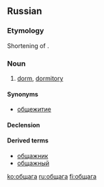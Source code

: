 ==Russian==

===Etymology===
Shortening of {{term|общежитие||sc=Cyrl|tr=obščežítie|lang=ru}}.

===Noun===
{{ru-noun|g=f|tr=obščága|sg=обща́га|pl=общаги}}

# {{colloquial|lang=ru}} [[dorm]], [[dormitory]]

====Synonyms====
*[[общежитие]]

====Declension====
{{ru-noun-inan-vel-а-1|общаг|обща́г}}

====Derived terms====
*[[общажник]] {{pos n}}
*[[общажный]] {{pos a}}

[[ko:общага]]
[[ru:общага]]
[[fi:общага]]